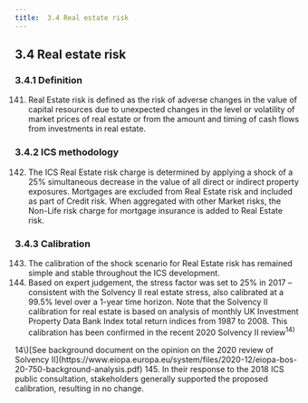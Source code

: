 ```yaml
---
title:  3.4	Real estate risk
---
```

## 3.4	Real estate risk
### 3.4.1	Definition
141. Real Estate risk is defined as the risk of adverse changes in the value of capital resources due to unexpected changes in the level or volatility of market prices of real estate or from the amount and timing of cash flows from investments in real estate.
### 3.4.2 ICS methodology
142. The ICS Real Estate risk charge is determined by applying a shock of a 25% simultaneous decrease in the value of all direct or indirect property exposures. Mortgages are excluded from Real Estate risk and included as part of Credit risk. When aggregated with other Market risks, the Non-Life risk charge for mortgage insurance is added to Real Estate risk.
### 3.4.3 Calibration
143. The calibration of the shock scenario for Real Estate risk has remained simple and stable throughout the ICS development.
144. Based on expert judgement, the stress factor was set to 25% in 2017 – consistent with the Solvency II real estate stress, also calibrated at a 99.5% level over a 1-year time horizon. Note that the Solvency II calibration for real estate is based on analysis of monthly UK Investment Property Data Bank Index total return indices from 1987 to 2008. This calibration has been confirmed in the recent 2020 Solvency II review$^{14)}$
<GCmt>
 14\)[See background document on the opinion on the 2020 review of Solvency II](https://www.eiopa.europa.eu/system/files/2020-12/eiopa-bos-20-750-background-analysis.pdf)
</GCmt>
145. In their response to the 2018 ICS public consultation, stakeholders generally supported the proposed calibration, resulting in no change.

